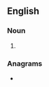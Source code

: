 {{also|liplock|lip-lock}}
==English==

===Noun===
{{en-noun}}

# {{alternative spelling of|liplock|lang=en}}

===Anagrams===
* {{anagrams|en|pillock}}